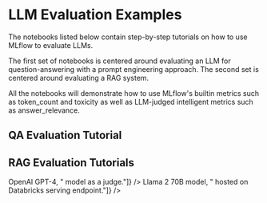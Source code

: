 
# LLM Evaluation Examples

The notebooks listed below contain step-by-step tutorials on how to use MLflow to evaluate LLMs.

The first set of notebooks is centered around evaluating an LLM for question-answering with a
prompt engineering approach. The second set is centered around evaluating a RAG system.

All the notebooks will demonstrate how to use MLflow's builtin metrics such as token_count and
toxicity as well as LLM-judged intelligent metrics such as answer_relevance.


## QA Evaluation Tutorial

<CardGroup>
    <PageCard
        link="/genai/eval-monitor/notebooks/question-answering-evaluation"
        headerText="LLM Question Answering Evaluation with MLflow"
        text="Learn how to evaluate various LLMs and RAG systems with MLflow, leveraging simple metrics such as toxicity, as well as LLM-judged metrics as relevance, and even custom LLM-judged metrics such as professionalism."
    />
    <PageCard
        link="/genai/eval-monitor/notebooks/huggingface-evaluation"
        headerText="Evaluating a 🤗 Hugging Face LLMs with MLflow"
        text="Learn how to evaluate various Open-Source LLMs available in Hugging Face, leveraging MLflow's built-in LLM metrics and experiment tracking to manage models and evaluation results."
    />
</CardGroup>

## RAG Evaluation Tutorials

<CardGroup>
    <PageCard
        link="/genai/eval-monitor/notebooks/rag-evaluation"
        headerText="RAG Evaluation with MLflow and GPT-4 as Judge"
        text={["Learn how to evaluate RAG systems with MLflow, leveraging ", <b>OpenAI GPT-4</b>, " model as a judge."]}
    />
    <PageCard
        link="/genai/eval-monitor/notebooks/rag-evaluation-llama2"
        headerText="RAG Evaluation with MLflow and Llama-2-70B as Judge"
        text={["Learn how to evaluate RAG systems with MLflow, leveraging ", <b>Llama 2 70B model</b>, " hosted on Databricks serving endpoint."]}
    />
</CardGroup>
